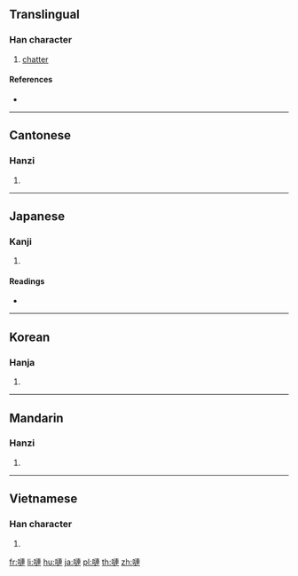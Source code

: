 ==Translingual==

===Han character===
{{Han char|rn=30|rad=口|as=11|sn=14|four=65030|canj=RYJJ|ids=⿰口連}}

# [[chatter]]

====References====
* {{Han ref|kx=0204.210|dkj=04148|dj=0427.020|hdz=10674.070|uh=55F9|ud=22009|bh=E155|bd=57685}}

----

==Cantonese==

===Hanzi===
{{yue-hanzi|jyut=[[lin4]]|y=lin4|sim=𪡏}}

# {{defn|lang=yue|sort=口11}}

----

==Japanese==

===Kanji===
{{ja-kanji|grade=|rs=口11}}

# {{defn|lang=ja|sort=口11}}

====Readings====
* {{ja-readings|on=[[れん]] (ren)|kun=}}

----

==Korean==

===Hanja===
{{ko-hanja|hangeul=련|rv=ryeon|mr=ryŏn}}

# {{defn|lang=ko|sort=口11}}

----

==Mandarin==

===Hanzi===
{{cmn-hanzi|sim=𪡏|pin=[[lián]] ([[lian2]])|wg=lien<sup>2</sup>}}

# {{defn|lang=cmn|sort=口11}}

----

==Vietnamese==

===Han character===
{{vi-hantu|[[liến]]|rs=口11}}

# {{defn|lang=vi|sort=口11}}

[[fr:嗹]]
[[li:嗹]]
[[hu:嗹]]
[[ja:嗹]]
[[pl:嗹]]
[[th:嗹]]
[[zh:嗹]]